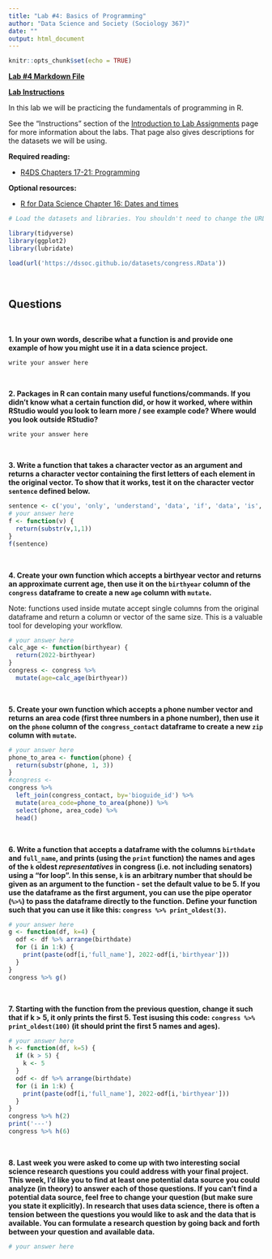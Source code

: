 ```yaml
---
title: "Lab #4: Basics of Programming"
author: "Data Science and Society (Sociology 367)"
date: ""
output: html_document
---
```


```r
knitr::opts_chunk$set(echo = TRUE)
```

**[Lab #4 Markdown File](/assignments/Lab_4.Rmd)**

**[Lab Instructions](https://dssoc.github.io/assignments/lab_instructions.html)**

In this lab we will be practicing the fundamentals of programming in R. 

See the "Instructions" section of the [Introduction to Lab Assignments](https://dssoc.github.io/assignments/lab_instructions.html) page for more information about the labs. That page also gives descriptions for the datasets we will be using.

**Required reading:** 

* [R4DS Chapters 17-21: Programming](https://r4ds.had.co.nz/program-intro.html)


**Optional resources:**

* [R for Data Science Chapter 16: Dates and times](https://r4ds.had.co.nz/dates-and-times.html)



```r
# Load the datasets and libraries. You shouldn't need to change the URL in the `load` function.

library(tidyverse)
library(ggplot2)
library(lubridate)

load(url('https://dssoc.github.io/datasets/congress.RData'))
```
<br/>

## Questions
<br>


**1. In your own words, describe what a function is and provide one example of how you might use it in a data science project.**
```
write your answer here
```
<br/>


**2. Packages in R can contain many useful functions/commands. If you didn't know what a certain function did, or how it worked, where within RStudio would you look to learn more / see example code? Where would you look outside RStudio?**
```
write your answer here
```
<br/>


**3. Write a function that takes a character vector as an argument and returns a character vector containing the first letters of each element in the original vector. To show that it works, test it on the character vector `sentence` defined below.**
```r
sentence <- c('you', 'only', 'understand', 'data', 'if', 'data', 'is', 'tidy')
# your answer here
f <- function(v) {
  return(substr(v,1,1))
}
f(sentence)
```
<br/>


**4. Create your own function which accepts a birthyear vector and returns an approximate current age, then use it on the `birthyear` column of the `congress` dataframe to create a new `age` column with `mutate`.**

Note: functions used inside mutate accept single columns from the original dataframe and return a column or vector of the same size. This is a valuable tool for developing your workflow.
```r
# your answer here
calc_age <- function(birthyear) {
  return(2022-birthyear)
}
congress <- congress %>% 
  mutate(age=calc_age(birthyear))
```
<br/>


**5. Create your own function which accepts a phone number vector and returns an area code (first three numbers in a phone number), then use it on the `phone` column of the `congress_contact` dataframe to create a new `zip` column with `mutate`.**
```r
# your answer here
phone_to_area <- function(phone) {
  return(substr(phone, 1, 3))
}
#congress <- 
congress %>% 
  left_join(congress_contact, by='bioguide_id') %>% 
  mutate(area_code=phone_to_area(phone)) %>% 
  select(phone, area_code) %>% 
  head()
```
<br/>


**6. Write a function that accepts a dataframe with the columns `birthdate` and `full_name`, and prints (using the `print` function) the names and ages of the `k` oldest *representatives* in congress (i.e. not including senators) using a "for loop". In this sense, `k` is an arbitrary number that should be given as an argument to the function - set the default value to be 5. If you use the dataframe as the first argument, you can use the pipe operator (`%>%`) to pass the dataframe directly to the function. Define your function such that you can use it like this: `congress %>% print_oldest(3)`.**
```r
# your answer here
g <- function(df, k=4) {
  odf <- df %>% arrange(birthdate)
  for (i in 1:k) {
    print(paste(odf[i,'full_name'], 2022-odf[i,'birthyear']))
  }
}
congress %>% g()
```
<br/>


**7. Starting with the function from the previous question, change it such that if k > 5, it only prints the first 5. Test isusing this code: `congress %>% print_oldest(100)` (it should print the first 5 names and ages).**
```r
# your answer here
h <- function(df, k=5) {
  if (k > 5) {
    k <- 5
  }
  odf <- df %>% arrange(birthdate)
  for (i in 1:k) {
    print(paste(odf[i,'full_name'], 2022-odf[i,'birthyear']))
  }
}
congress %>% h(2)
print('---')
congress %>% h(6)
```
<br/>


**8. Last week you were asked to come up with two interesting social science research questions you could address with your final project. This week, I'd like you to find at least one potential data source you could analyze (in theory) to answer each of those questions. If you can't find a potential data source, feel free to change your question (but make sure you state it explicitly). In research that uses data science, there is often a tension between the questions you would like to ask and the data that is available. You can formulate a research question by going back and forth between your question and available data.**
```r
# your answer here
```

